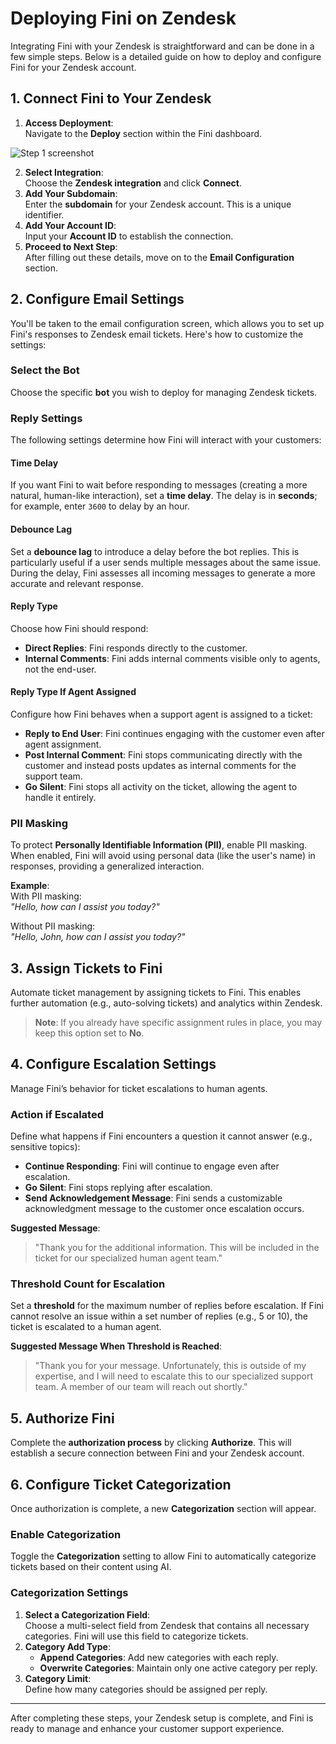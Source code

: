 # Deploying Fini on Zendesk

Integrating Fini with your Zendesk is straightforward and can be done in a few simple steps. Below is a detailed guide on how to deploy and configure Fini for your Zendesk account.

## 1. Connect Fini to Your Zendesk

1. **Access Deployment**:  
   Navigate to the **Deploy** section within the Fini dashboard.

![Step 1 screenshot](https://images.tango.us/workflows/87e7d0b2-66fc-42c7-bb49-a8b4eeb06d70/steps/678ecc0a-b08a-4771-b69b-75d08deecc97/953cf954-1720-4db9-bb45-0ea0bf6b57a5.png?crop=focalpoint&fit=crop&fp-x=0.2160&fp-y=0.2547&fp-z=2.3151&w=1200&mark-x=22&mark-y=496&m64=aHR0cHM6Ly9pbWFnZXMudGFuZ28udXMvc3RhdGljL2JsYW5rLnBuZz9tYXNrPWNvcm5lcnMmYm9yZGVyPTYlMkNGRjc0NDImdz0zNjcmaD04MSZmaXQ9Y3JvcCZjb3JuZXItcmFkaXVzPTEw)

2. **Select Integration**:  
   Choose the **Zendesk integration** and click **Connect**.
3. **Add Your Subdomain**:  
   Enter the **subdomain** for your Zendesk account. This is a unique identifier.
4. **Add Your Account ID**:  
   Input your **Account ID** to establish the connection.
5. **Proceed to Next Step**:  
   After filling out these details, move on to the **Email Configuration** section.

## 2. Configure Email Settings

You'll be taken to the email configuration screen, which allows you to set up Fini's responses to Zendesk email tickets. Here's how to customize the settings:

### **Select the Bot**

Choose the specific **bot** you wish to deploy for managing Zendesk tickets.

### **Reply Settings**

The following settings determine how Fini will interact with your customers:

#### **Time Delay**  
If you want Fini to wait before responding to messages (creating a more natural, human-like interaction), set a **time delay**. The delay is in **seconds**; for example, enter `3600` to delay by an hour.

#### **Debounce Lag**  
Set a **debounce lag** to introduce a delay before the bot replies. This is particularly useful if a user sends multiple messages about the same issue. During the delay, Fini assesses all incoming messages to generate a more accurate and relevant response.

#### **Reply Type**  
Choose how Fini should respond:
- **Direct Replies**: Fini responds directly to the customer.
- **Internal Comments**: Fini adds internal comments visible only to agents, not the end-user.

#### **Reply Type If Agent Assigned**  
Configure how Fini behaves when a support agent is assigned to a ticket:
- **Reply to End User**: Fini continues engaging with the customer even after agent assignment.
- **Post Internal Comment**: Fini stops communicating directly with the customer and instead posts updates as internal comments for the support team.
- **Go Silent**: Fini stops all activity on the ticket, allowing the agent to handle it entirely.

### **PII Masking**  
To protect **Personally Identifiable Information (PII)**, enable PII masking. When enabled, Fini will avoid using personal data (like the user's name) in responses, providing a generalized interaction.

**Example**:  
With PII masking:  
*"Hello, how can I assist you today?"*

Without PII masking:  
*"Hello, John, how can I assist you today?"*

## 3. Assign Tickets to Fini

Automate ticket management by assigning tickets to Fini. This enables further automation (e.g., auto-solving tickets) and analytics within Zendesk.

> **Note**: If you already have specific assignment rules in place, you may keep this option set to **No**.

## 4. Configure Escalation Settings

Manage Fini’s behavior for ticket escalations to human agents.

### **Action if Escalated**  
Define what happens if Fini encounters a question it cannot answer (e.g., sensitive topics):
- **Continue Responding**: Fini will continue to engage even after escalation.
- **Go Silent**: Fini stops replying after escalation.
- **Send Acknowledgement Message**: Fini sends a customizable acknowledgment message to the customer once escalation occurs.

**Suggested Message**:  
> "Thank you for the additional information. This will be included in the ticket for our specialized human agent team."

### **Threshold Count for Escalation**  
Set a **threshold** for the maximum number of replies before escalation. If Fini cannot resolve an issue within a set number of replies (e.g., 5 or 10), the ticket is escalated to a human agent.

**Suggested Message When Threshold is Reached**:  
> "Thank you for your message. Unfortunately, this is outside of my expertise, and I will need to escalate this to our specialized support team. A member of our team will reach out shortly."

## 5. Authorize Fini

Complete the **authorization process** by clicking **Authorize**. This will establish a secure connection between Fini and your Zendesk account.

## 6. Configure Ticket Categorization

Once authorization is complete, a new **Categorization** section will appear.

### **Enable Categorization**  
Toggle the **Categorization** setting to allow Fini to automatically categorize tickets based on their content using AI.

### **Categorization Settings**  
1. **Select a Categorization Field**:  
   Choose a multi-select field from Zendesk that contains all necessary categories. Fini will use this field to categorize tickets.
2. **Category Add Type**:  
   - **Append Categories**: Add new categories with each reply.
   - **Overwrite Categories**: Maintain only one active category per reply.
3. **Category Limit**:  
   Define how many categories should be assigned per reply.

---

After completing these steps, your Zendesk setup is complete, and Fini is ready to manage and enhance your customer support experience.

